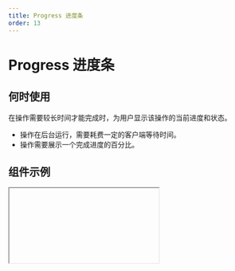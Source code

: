 ```yaml
---
title: Progress 进度条
order: 13
---
```


# Progress 进度条

## 何时使用

在操作需要较长时间才能完成时，为用户显示该操作的当前进度和状态。

- 操作在后台运行，需要耗费一定的客户端等待时间。
- 操作需要展示一个完成进度的百分比。

## 组件示例


<Iframe url="https://www.aliwork.com/developer/progress-v2?isRenderNav=false" />

## 组件属性


<AttrTable
  dataSource={[
    {
      code: 'size',
      type: 'string',
      default: `'medium'`,
      desc: "设置尺寸",
    },
    {
      code: 'shape',
      type: 'string',
      default: `'line'`,
      desc: "设置形态",
    },
    {
   
      code: 'percent',
      type: 'number',
      default: '0',
      desc: "设置百分比",
    },
    {
      code: 'state',
      type: 'string',
      default: `'normal'`,
      desc: "设置状态",
    },
    {
      code: 'hasBorder',
      type: 'Boolean',
      default: 'false',
      desc: "设置边框",
    },
    {
      code: 'progressive',
      type: 'Boolean',
      default: 'false',
      desc: '设置色彩阶段变化模式',
    },
  ]}
/>
